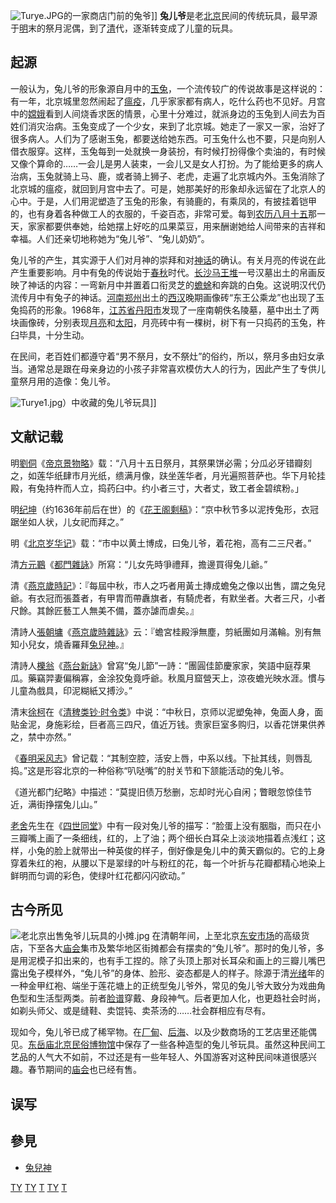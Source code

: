 {{About}}
{{Multiple issues|
{{Unreferenced |time=2017-01-16T03:12:01+00:00 }}
{{Copypaste|time=2022-04-25T00:05:33+00:00}}
}}
{{中国非物质文化遗产
|级别 = 省
|省区市 = 北京市
|名称 = 彩塑“兔儿爷”
|图片 = [[File:Tuerye_-_Beijing_Rabbit_God.jpg|200px]]
|申报地区或单位 = 双彦泥彩塑工作室
|分类 = 传统美术
|序号 =
|编号项目 = BJⅦ-11
|登录时间 = 2009年
}}
[[File:Turye.JPG|right]]的一家商店门前的兔爷]]
'''兔儿爷'''是老[[北京|北京]]民间的传统玩具，最早源于[[明|明]]末的祭月泥偶，到了[[清|清]]代，逐渐转变成了儿童的玩具。

==起源==
一般认为，兔儿爷的形象源自月中的[[玉兔|玉兔]]，一个流传较广的传说故事是这样说的：有一年，北京城里忽然闹起了[[瘟疫|瘟疫]]，几乎家家都有病人，吃什么药也不见好。月宫中的[[嫦娥|嫦娥]]看到人间烧香求医的情景，心里十分难过，就派身边的玉兔到人间去为百姓们消灾治病。玉兔变成了一个少女，来到了北京城。她走了一家又一家，治好了很多病人。人们为了感谢玉兔，都要送给她东西。可玉兔什么也不要，只是向别人借衣服穿。这样，玉兔每到一处就换一身装扮，有时候打扮得像个卖油的，有时候又像个算命的……一会儿是男人装束，一会儿又是女人打扮。为了能给更多的病人治病，玉兔就骑上马、鹿，或者骑上狮子、老虎，走遍了北京城内外。玉兔消除了北京城的瘟疫，就回到月宫中去了。可是，她那美好的形象却永远留在了北京人的心中。于是，人们用泥塑造了玉兔的形象，有骑鹿的，有乘凤的，有披挂着铠甲的，也有身着各种做工人的衣服的，千姿百态，非常可爱。每到[[农历|农历]][[八月十五|八月十五]]那一天，家家都要供奉她，给她摆上好吃的瓜果菜豆，用来酬谢她给人间带来的吉祥和幸福。人们还亲切地称她为“兔儿爷”、“兔儿奶奶”。

兔儿爷的产生，其实源于人们对月神的崇拜和对[[神话|神话]]的确认。有关月亮的传说在此产生重要影响。月中有兔的传说始于[[春秋时期|春秋]]时代。[[长沙|长沙]][[马王堆|马王堆]]一号汉墓出土的帛画反映了神话的内容：一弯新月中并置着口衔灵芝的[[蟾蜍|蟾蜍]]和奔跳的白兔。这说明汉代仍流传月中有兔子的神话。[[河南|河南]][[郑州|郑州]]出土的[[西汉|西汉]]晚期画像砖“东王公乘龙”也出现了玉兔捣药的形象。1968年，[[江苏省|江苏省]][[丹阳市|丹阳市]]发现了一座南朝佚名陵墓，墓中出土了两块画像砖，分别表现[[月亮|月亮]]和[[太阳|太阳]]，月亮砖中有一棵树，树下有一只捣药的玉兔，杵臼毕具，十分生动。

在民间，老百姓们都遵守着“男不祭月，女不祭灶”的俗约，所以，祭月多由妇女承当。通常总是跟在母亲身边的小孩子非常喜欢模仿大人的行为，因此产生了专供儿童祭月用的造像：兔儿爷。

[[File:Turye1.jpg|right]]）中收藏的兔儿爷玩具]]

==文献记载==

明[[劉侗|劉侗]]《[[帝京景物略|帝京景物略]]》载：“八月十五日祭月，其祭果饼必需；分瓜必牙错瓣刻之，如莲华纸肆市月光纸，缋满月像，趺坐莲华者，月光遍照菩萨也。华下月轮挂殿，有兔持杵而人立，捣药臼中。约小者三寸，大者丈，致工者金碧缤粉。」

明[[纪坤|纪坤]]（约1636年前后在世）的《[[花王阁剩稿|花王阁剩稿]]》：“京中秋节多以泥抟兔形，衣冠踞坐如人状，儿女祀而拜之。” 

明《[[北京岁华记|北京岁华记]]》载：“市中以黄土博成，曰兔儿爷，着花袍，高有二三尺者。”

清[[方元鶤|方元鶤]]《[[都門雜詠|都門雜詠]]》所寫：“儿女先時爭禮拜，擔邊買得兔儿爺。” 

清《[[燕京歲時記|燕京歲時記]]》：『每屆中秋，市人之巧者用黃土摶成蟾兔之像以出售，謂之兔兒爺。有衣冠而張蓋者，有甲胄而帶纛旗者，有騎虎者，有默坐者。大者三尺，小者尺餘。其餘匠藝工人無美不備，蓋亦謔而虐矣。』 

清詩人[[張朝墉|張朝墉]]《[[燕京歲時雜詠|燕京歲時雜詠]]》云：『蟾宮桂殿淨無塵，剪紙團如月滿輪。別有無知小兒女，燒香羅拜[[兔兒神|兔兒神]]。』 

清詩人[[櫟翁|櫟翁]]《[[燕台新詠|燕台新詠]]》曾寫“兔儿節”一詩：“團圓佳節慶家家，笑語中庭荐果瓜。藥竊羿妻偏稱寡，金涂狡兔竟呼爺。秋風月窟營天上，涼夜蟾光映水涯。慣与儿童為戲具，印泥糊紙又搏沙。” 

清末[[徐柯|徐柯]]在《[[清稗类钞·时令类|清稗类钞·时令类]]》中说：“中秋日，京师以泥塑兔神，兔面人身，面贴金泥，身施彩绘，巨者高三四尺，值近万钱。贵家巨室多购归，以香花饼果供养之，禁中亦然。”

《[[春明采风志|春明采风志]]》曾记载：“其制空腔，活安上唇，中系以线。下扯其线，则唇乱捣。”这是形容北京的一种俗称“叭哒嘴”的肘关节和下颔能活动的兔儿爷。 

《道光都门纪略》中描述：“莫提旧债万愁删，忘却时光心自闲；瞥眼忽惊佳节近，满街挣摆兔儿山。”

[[老舍|老舍]]先生在《[[四世同堂|四世同堂]]》中有一段对兔儿爷的描写：“脸蛋上没有胭脂，而只在小三瓣嘴上画了一条细线，红的，上了油；两个细长白耳朵上淡淡地描着点浅红；这样，小兔的脸上就带出一种英俊的样子，倒好像是兔儿中的黄天霸似的。它的上身穿着朱红的袍，从腰以下是翠绿的叶与粉红的花，每一个叶折与花瓣都精心地染上鲜明而匀调的彩色，使绿叶红花都闪闪欲动。”

==古今所见==
[[File:老北京出售兔爷儿玩具的小摊.jpg|right]]
在清朝年间，上至北京[[东安市场|东安市场]]的高级货店，下至各大[[庙会|庙会]]集市及繁华地区街摊都会有摆卖的“兔儿爷”。那时的兔儿爷，多是用泥模子扣出来的，也有手工捏的。除了头顶上那对长耳朵和画上的三瓣儿嘴巴露出兔子模样外，“兔儿爷”的身体、脸形、姿态都是人的样子。除源于清[[光绪|光绪]]年的一种金甲红袍、端坐于莲花塘上的正统型兔儿爷外，常见的兔儿爷大致分为戏曲角色型和生活型两类。前者[[脸谱|脸谱]]穿戴、身段神气。后者更加人化，也更趋社会时尚，如剃头师父、或是缝鞋、卖馄钝、卖茶汤的……社会群相应有尽有。

现如今，兔儿爷已成了稀罕物。在[[厂甸|厂甸]]、[[后海|后海]]、以及少数商场的工艺店里还能偶见。[[东岳庙|东岳庙]][[北京民俗博物馆|北京民俗博物馆]]中保存了一些各种造型的兔儿爷玩具。虽然这种民间工艺品的人气大不如前，不过还是有一些年轻人、外国游客对这种民间味道很感兴趣。春节期间的[[庙会|庙会]]也已经有售。

==误写==
{{or|按北京话发音，应为「'''兔儿'''爷」而非「兔<u>爷儿</u>」，但人们经常会忽略而写错。}}

==參見==
* [[兔兒神|兔兒神]]

[[Category:中國傳統玩具|TY]]
[[Category:神話傳說中的兔|TY]]
[[Category:北京文化|T]]
[[Category:兔題材作品|TY]]
[[Category:中國傳統工藝|T]]